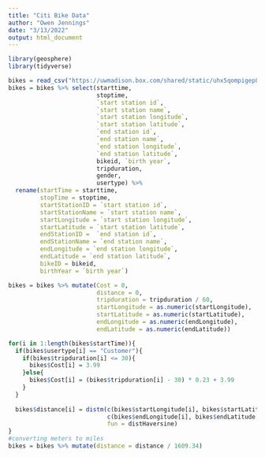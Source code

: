 ```yaml
---
title: "Citi Bike Data"
author: "Owen Jennings"
date: "3/13/2022"
output: html_document
---
```



```r
library(geosphere)
library(tidyverse)

bikes = read_csv("https://uwmadison.box.com/shared/static/uhx5qompigep8saswh5wj98qyd0mm9wf.csv")
bikes = bikes %>% select(starttime,
                         stoptime,
                         `start station id`,
                         `start station name`,
                         `start station longitude`,
                         `start station latitude`,
                         `end station id`,
                         `end station name`,
                         `end station longitude`,
                         `end station latitude`,
                         bikeid, `birth year`,
                         tripduration,
                         gender,
                         usertype) %>%
  rename(startTime = starttime,
         stopTime = stoptime,
         startStationID = `start station id`,
         startStationName = `start station name`,
         startLongitude = `start station longitude`,
         startLatitude = `start station latitude`,
         endStationID =  `end station id`,
         endStationName = `end station name`,
         endLongitude = `end station longitude`,
         endLatitude = `end station latitude`,
         bikeID = bikeid,
         birthYear = `birth year`)

bikes = bikes %>% mutate(Cost = 0,
                         distance = 0,
                         tripduration = tripduration / 60,
                         startLongitude = as.numeric(startLongitude),
                         startLatitude = as.numeric(startLatitude),
                         endLongitude = as.numeric(endLongitude),
                         endLatitude = as.numeric(endLatitude))

for(i in 1:length(bikes$startTime)){
  if(bikes$usertype[i] == "Customer"){
    if(bikes$tripduration[i] <= 30){
      bikes$Cost[i] = 3.99
    }else{
      bikes$Cost[i] = (bikes$tripduration[i] - 30) * 0.23 + 3.99
    }
  }
 
  bikes$distance[i] = distm(c(bikes$startLongitude[i], bikes$startLatitude[i]),
                            c(bikes$endLongitude[i], bikes$endLatitude[i]),
                            fun = distHaversine)
}
#converting meters to miles
bikes = bikes %>% mutate(distance = distance / 1609.34)
```





